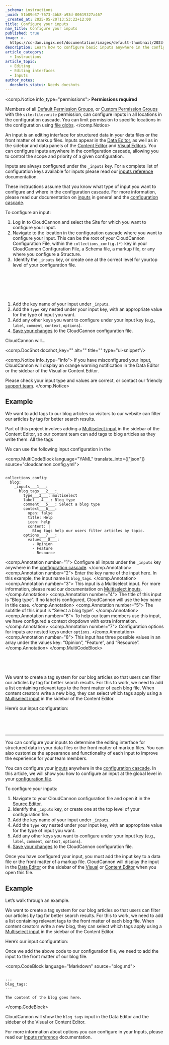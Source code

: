 ```yaml
---
_schema: instructions
_uuid: 51b89e37-7673-4bb8-a93d-00619327a467
_created_at: 2025-05-20T13:53:22+12:00
title: Configure your inputs
nav_title: Configure your inputs
published: true
image: >-
  https://cc-dam.imgix.net/documentation/images/default-thumbnail/2023-Q4/CloudCannon-Documentation-Thumbnail.png
description: Learn how to configure basic inputs anywhere in the configuration cascade.
article_category:
  - Instructions
article_topic:
  - Editing
  - Editing interfaces
  - Inputs
author_notes:
  docshots_status: Needs docshots
---
```

<comp.Notice info_type="permissions">
  **Permissions required**

  Members of all [Default Permission Groups](/documentation/articles/what-are-default-permission-groups/), or [Custom Permission Groups](/documentation/articles/what-are-custom-permission-groups/) with the `site:file:write` permission, can configure inputs in all locations in the configuration cascade. You can limit permission to specific locations in the configuration using [file globs](/documentation/articles/what-are-custom-permission-groups/#specify-a-file-glob).
</comp.Notice>

An input is an editing interface for structured data in your data files or the front matter of markup files. Inputs appear in the [Data Editor](https://vestal-rook.cloudvent.net/documentation/articles/the-data-editor/), as well as in the sidebar and data panels of the [Content Editor](https://vestal-rook.cloudvent.net/documentation/articles/the-content-editor/) and [Visual Editors](https://vestal-rook.cloudvent.net/documentation/articles/the-visual-editor/). You can configure inputs anywhere in the configuration cascade, allowing you to control the scope and priority of a given configuration.

Inputs are always configured under the `_inputs` key. For a complete list of configuration keys available for inputs please read our [inputs reference](/documentation/articles/inputs-reference/) documentation.

These instructions assume that you know what type of input you want to configure and where in the configuration cascade. For more information, please read our documentation on [inputs](/documentation/articles/what-are-inputs/) in general and the [configuration cascade](/documentation/articles/using-the-configuration-cascade/).

To configure an input:

1. Log in to CloudCannon and select the Site for which you want to configure your input.
2. Navigate to the location in the configuration cascade where you want to configure your input. This can be the root of your CloudCannon Configuration File, within the `collections_config.(*)` key in your CloudCannon Configuration File, a Schema file, a markup file, or any where you configure a Structure.
3. &nbsp;Identify the `_inputs` key, or create one at the correct level for yourtop level of your configuration file.

&nbsp;

&nbsp;

&nbsp;

1. Add the key name of your input under `_inputs`.
2. Add the `type` key nested under your input key, with an appropriate value for the type of input you want.
3. Add any other keys you want to configure under your input key (e.g., `label`, `comment`, `context`, `options`).
4. [Save your changes](https://vestal-rook.cloudvent.net/documentation/articles/save-your-changes/) to the CloudCannon configuration file.

CloudCannon will...

<comp.DocShot docshot_key="" alt="" title="" type="ui-snippet"/>

<comp.Notice info_type="info">
  If you have misconfigured your input, CloudCannon will display an orange warning notification in the Data Editor or the sidebar of the Visual or Content Editor.

  Please check your input type and values are correct, or contact our friendly [support team](/support/).
</comp.Notice>

## Example

We want to add tags to our blog articles so visitors to our website can filter our articles by tag for better search results.

Part of this project involves adding a [Multiselect input](/documentation/articles/configure-your-select-and-multiselect-inputs/) in the sidebar of the Content Editor, so our content team can add tags to blog articles as they write them. All the tags

We can use the following input configuration in the

<comp.MultiCodeBlock language="YAML" translate_into={["json"]} source="cloudcannon.config.yml">
``````````

collections_config:
  blog:
    _inputs___1___:
      blog_tags___2___:
        type___3___: multiselect
        label___4___: Blog type
        comment___5___: Select a blog type
        context___6___:
          open: false
          title: Help
          icon: help
          content: |
            Blog tags help our users filter articles by topic.
        options___7___:
          values___8___:
            - Opinion
            - Feature
            - Resource

``````````
<comp.Annotation number="1">
  Configure all inputs under the `_inputs` key anywhere in the [configuration cascade](/documentation/articles/using-the-configuration-cascade/).
</comp.Annotation>
<comp.Annotation number="2">
  Enter the key name of the input here. In this example, the input name is `blog_tags`.
</comp.Annotation>
<comp.Annotation number="3">
  This input is a Multiselect input. For more information, please read our documentation on [Multiselect inputs](/documentation/articles/configure-your-select-and-multiselect-inputs/).
</comp.Annotation>
<comp.Annotation number="4">
  The title of this input is “Blog type”. If no label is configured, CloudCannon will use the key name in title case.
</comp.Annotation>
<comp.Annotation number="5">
  The subtitle of this input is “Select a blog type”.
</comp.Annotation>
<comp.Annotation number="6">
  To help our team members use this input, we have configured a context dropdown with extra information.
</comp.Annotation>
<comp.Annotation number="7">
  Configuration options for inputs are nested keys under `options`.
</comp.Annotation>
<comp.Annotation number="8">
  This input has three possible values in an array under the values key: “Opinion”, “Feature”, and “Resource”.
</comp.Annotation>
</comp.MultiCodeBlock>

&nbsp;

&nbsp;

We want to create a tag system for our blog articles so that users can filter our articles by tag for better search results. For this to work, we need to add a list containing relevant tags to the front matter of each blog file. When content creators write a new blog, they can select which tags apply using a [Multiselect input](/documentation/articles/configure-your-select-and-multiselect-inputs/) in the sidebar of the Content Editor.

Here’s our input configuration:

&nbsp;

&nbsp;

---

You can configure your inputs to determine the editing interface for structured data in your data files or the front matter of markup files. You can also customize the appearance and functionality of each input to improve the experience for your team members.

You can configure your [inputs](/documentation/articles/what-are-inputs/) anywhere in the [configuration cascade](/documentation/articles/using-the-configuration-cascade/). In this article, we will show you how to configure an input at the global level in your [configuration file](/documentation/articles/create-a-global-configuration-file/).

To configure your inputs:

1. Navigate to your CloudCannon configuration file and open it in the [Source Editor](/documentation/articles/the-source-editor/).
2. Identify the `_inputs` key, or create one at the top level of your configuration file.
3. Add the key name of your input under `_inputs`.
4. Add the `type` key nested under your input key, with an appropriate value for the type of input you want.
5. Add any other keys you want to configure under your input key (e.g., `label`, `comment`, `context`, `options`).
6. [Save your changes](/documentation/articles/save-your-changes/) to the CloudCannon configuration file.

Once you have configured your input, you must add the input key to a data file or the front matter of a markup file. CloudCannon will display the input in the [Data Editor](/documentation/articles/the-data-editor/) or the sidebar of the [Visual](/documentation/articles/the-visual-editor/) or [Content Editor](/documentation/articles/the-content-editor/) when you open this file.

## Example

Let’s walk through an example.

We want to create a tag system for our blog articles so that users can filter our articles by tag for better search results. For this to work, we need to add a list containing relevant tags to the front matter of each blog file. When content creators write a new blog, they can select which tags apply using a [Multiselect input](/documentation/articles/configure-your-select-and-multiselect-inputs/) in the sidebar of the Content Editor.

Here’s our input configuration:

Once we add the above code to our configuration file, we need to add the input to the front matter of our blog file.

<comp.CodeBlock language="Markdown" source="blog.md">
``````````

---
blog_tags:
---

The content of the blog goes here.

``````````
</comp.CodeBlock>

CloudCannon will show the `blog_tags` input in the Data Editor and the sidebar of the Visual or Content Editor.

For more information about options you can configure in your Inputs, please read our [Inputs reference](/documentation/articles/inputs-reference/) documentation.